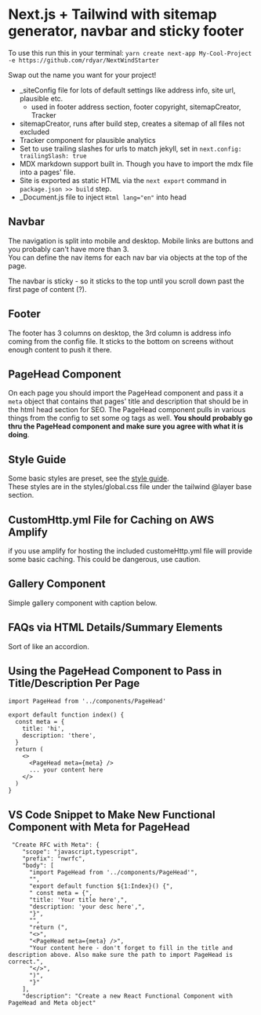 # Next.js + Tailwind with sitemap generator, navbar and sticky footer

To use this run this in your terminal: `yarn create next-app My-Cool-Project -e https://github.com/rdyar/NextWindStarter`

Swap out the name you want for your project!

- \_siteConfig file for lots of default settings like address info, site url, plausible etc.
  - used in footer address section, footer copyright, sitemapCreator, Tracker
- sitemapCreator, runs after build step, creates a sitemap of all files not excluded
- Tracker component for plausible analytics
- Set to use trailing slashes for urls to match jekyll, set in `next.config: trailingSlash: true`
- MDX markdown support built in. Though you have to import the mdx file into a pages' file.
- Site is exported as static HTML via the `next export` command in `package.json >> build` step.
- \_Document.js file to inject `Html lang="en"` into head

## Navbar

The navigation is split into mobile and desktop. Mobile links are buttons and you probably can't have more than 3.  
You can define the nav items for each nav bar via objects at the top of the page.

The navbar is sticky - so it sticks to the top until you scroll down past the first page of content (?).

## Footer

The footer has 3 columns on desktop, the 3rd column is address info coming from the config file. It sticks to the bottom on screens without enough content to push it there.

## PageHead Component

On each page you should import the PageHead component and pass it a `meta` object that contains that pages' title and description that should be in the html head section for SEO. The PageHead component pulls in various things from the config to set some og tags as well. **You should probably go thru the PageHead component and make sure you agree with what it is doing**.

## Style Guide

Some basic styles are preset, see the [style guide](/samples/style-guide/).  
These styles are in the styles/global.css file under the tailwind @layer base section.

## CustomHttp.yml File for Caching on AWS Amplify

if you use amplify for hosting the included customeHttp.yml file will provide some basic caching. This could be dangerous, use caution.

## Gallery Component

Simple gallery component with caption below.

## FAQs via HTML Details/Summary Elements

Sort of like an accordion.

## Using the PageHead Component to Pass in Title/Description Per Page

```
import PageHead from '../components/PageHead'

export default function index() {
  const meta = {
    title: 'hi',
    description: 'there',
  }
  return (
    <>
      <PageHead meta={meta} />
      ... your content here
    </>
  )
}
```

## VS Code Snippet to Make New Functional Component with Meta for PageHead

```
 "Create RFC with Meta": {
    "scope": "javascript,typescript",
    "prefix": "nwrfc",
    "body": [
      "import PageHead from '../components/PageHead'",
      "",
      "export default function ${1:Index}() {",
      " const meta = {",
      "title: 'Your title here',",
      "description: 'your desc here',",
      "}",
      "",
      "return (",
      "<>",
      "<PageHead meta={meta} />",
      "Your content here - don't forget to fill in the title and description above. Also make sure the path to import PageHead is correct.",
      "</>",
      ")",
      "}"
    ],
    "description": "Create a new React Functional Component with PageHead and Meta object"
```

